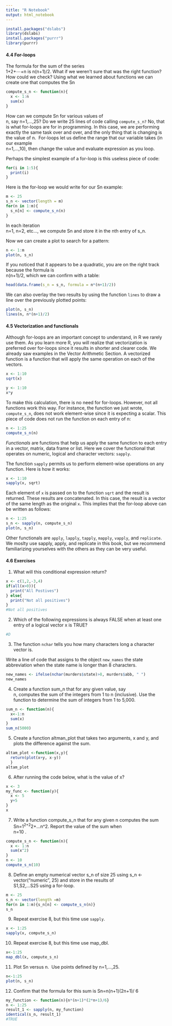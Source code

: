 ```yaml
---
title: "R Notebook"
output: html_notebook
---
```

```r
install.packages("dslabs")
library(dslabs)
install.packages("purrr")
library(purrr)
```




#### 4.4 For-loops

The formula for the sum of the series  
1+2+⋯+n is  n(n+1)/2. What if we weren’t sure that was the right function? How could we check? Using what we learned about functions we can create one that computes the  Sn
```r
compute_s_n <- function(n){
  x <- 1:n
  sum(x)
}
```

How can we compute  Sn for various values of  
n, say  n=1,…,25? 
Do we write 25 lines of code calling `compute_s_n?` No, that is what for-loops are for in programming. In this case, we are performing exactly the same task over and over, and the only thing that is changing is the value of  n. 
For-loops let us define the range that our variable takes (in our example  
n=1,…,10), then change the value and evaluate expression as you loop.

Perhaps the simplest example of a for-loop is this useless piece of code:
```r
for(i in 1:5){
  print(i)
}
```

Here is the for-loop we would write for our  Sn example:
```r
m <- 25
s_n <- vector(length = m)
for(n in 1:m){
  s_n[n] <- compute_s_n(n)
}
```

In each iteration  
n=1,  n=2, etc…, we compute  Sn and store it in the  nth entry of s_n.

Now we can create a plot to search for a pattern:
```r
n <- 1:m
plot(n, s_n)
```

If you noticed that it appears to be a quadratic, you are on the right track because the formula is  
n(n+1)/2, which we can confirm with a table:
```r
head(data.frame(s_n = s_n, formula = n*(n+1)/2))
```

We can also overlay the two results by using the function `lines` to draw a line over the previously plotted points:
```r
plot(n, s_n)
lines(n, n*(n+1)/2)
```



#### 4.5 Vectorization and functionals
Although for-loops are an important concept to understand, in R we rarely use them. As you learn more R, you will realize that vectorization is preferred over for-loops since it results in shorter and clearer code. We already saw examples in the Vector Arithmetic Section. A vectorized function is a function that will apply the same operation on each of the vectors.
```r
x <- 1:10
sqrt(x)

y <- 1:10
x*y
```

To make this calculation, there is no need for for-loops. However, not all functions work this way. For instance, the function we just wrote, `compute_s_n`, does not work element-wise since it is expecting a scalar. This piece of code does not run the function on each entry of n:
```r
n <- 1:25
compute_s_n(n)
```

_Functionals_ are functions that help us apply the same function to each entry in a vector, matrix, data frame or list. Here we cover the functional that operates on numeric, logical and character vectors: `sapply`.

The function `sapply` permits us to perform element-wise operations on any function. Here is how it works:
```r
x <- 1:10
sapply(x, sqrt)
```

Each element of `x` is passed on to the function `sqrt` and the result is returned. These results are concatenated. In this case, the result is a vector of the same length as the original `x`. This implies that the for-loop above can be written as follows:
```r
n <- 1:25
s_n <- sapply(n, compute_s_n)
plot(n, s_n)
```
Other functionals are `apply`, `lapply`, `tapply`, `mapply`, `vapply`, and `replicate`. We moslty use sapply, apply, and replicate in this book, but we recommend familiarizing yourselves with the others as they can be very useful.



#### 4.6 Exercises
1. What will this conditional expression return?
```r
x <- c(1,2,-3,4)
if(all(x>0)){
  print("All Postives")
} else{
  print("Not all positives")
}
#Not all positives
```

2. Which of the following expressions is always FALSE when at least one entry of a logical vector x is TRUE?
```r
#D
```

3. The function `nchar` tells you how many characters long a character vector is.

Write a line of code that assigns to the object `new_names` the state abbreviation when the state name is longer than 8 characters.
```r
new_names <- ifelse(nchar(murders$state)>8, murders$abb, " ")
new_names
```

4. Create a function sum_n that for any given value, say  
n, computes the sum of the integers from 1 to n (inclusive). Use the function to determine the sum of integers from 1 to 5,000.
```r
sum_n <- function(n){
  x<-1:n
  sum(x)
}
sum_n(5000)
```
5. Create a function altman_plot that takes two arguments, x and y, and plots the difference against the sum.
```r
altam_plot <-function(x,y){
  return(plot(x+y, x-y))
  }
altam_plot
```
6. After running the code below, what is the value of x?
```r
x <- 3
my_func <- function(y){
  x <- 5
  y+5
}
x
```
7. Write a function compute_s_n that for any given  n computes the sum
Sn=1^2+2^2+…n^2. 
Report the value of the sum when  
n=10
.
```r
compute_s_n <- function(n){
  x <- 1:n 
  sum(x^2)
}
n <- 10
compute_s_n(10)
```
 8. Define an empty numerical vector s_n of size 25 using s_n <- vector("numeric", 25) and store in the results of  
S1,S2,…S25
using a for-loop.
```r
m <- 25
s_n <- vector(length =m)
for(n in 1:m){s_n[n] <- compute_s_n(n)}
s_n
```
9. Repeat exercise 8, but this time use `sapply`.
```r
x <- 1:25
sapply(x, compute_s_n)
```
10. Repeat exercise 8, but this time use map_dbl.
```r
x<-1:25
map_dbl(x, compute_s_n)
```
11. Plot  Sn versus  n. 
Use points defined by  n=1,…,25.
```r
n<-1:25
plot(n, s_n)
```
12. Confirm that the formula for this sum is  Sn=n(n+1)(2n+1)/
6
```r
my_function <- function(n){n*(n+1)*(2*n+1)/6}
n <- 1:25
result_1 <- sapply(n, my_function)
identical(s_n, result_1)
#TRUE
```